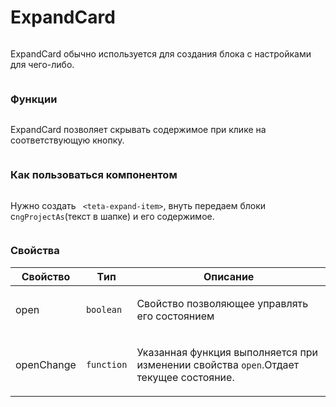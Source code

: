 
<Meta of={ExpandStories} />

<div class="column gap-24">
  <h1>ExpandCard</h1>
  <div class="column">
    <p>ExpandCard обычно используется для создания блока с настройками для чего-либо.</p>
  </div>
  <h3>Функции</h3>
  <div class="column">
    <p>ExpandCard позволяет скрывать содержимое при клике на соответствующую кнопку.</p>
  </div>
  <h3>Как пользоваться компонентом</h3>
  <div class="column">
    <p>
      Нужно создать <code> &lt;teta-expand-item&gt;</code>, внуть передаем блоки с<code>ngProjectAs</code>(текст в
      шапке) и его содержимое.
    </p>
  </div>
  <div class="column">
    <h3>Свойства</h3>
    <table>
      <thead>
        <tr>
          <th>Свойство</th>
          <th>Tип</th>
          <th>Описание</th>
        </tr>
      </thead>
      <tbody>
        <tr>
          <td class="text-align-center">
            <p>open</p>
          </td>
          <td class="text-align-center">
            <code>boolean</code>
          </td>
          <td class="text-align-center">
            <p>Свойство позволяющее управлять его состоянием</p>
          </td>
        </tr>
        <tr>
          <td class="text-align-center">
            <p>openChange</p>
          </td>
          <td class="text-align-center">
            <code>function</code>
          </td>
          <td class="text-align-center">
            <p>
              Указанная функция выполняется при изменении свойства <code>open</code>.Отдает текущее состояние.
            </p>
          </td>
        </tr>
      </tbody>
    </table>
  </div>
</div>
